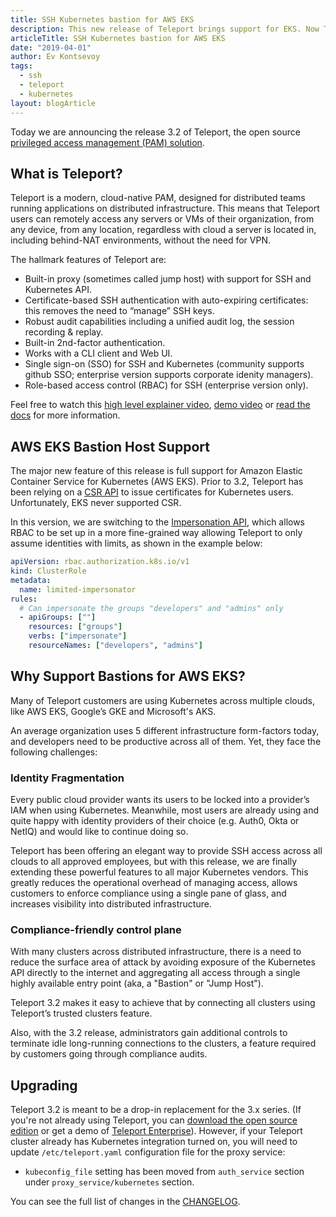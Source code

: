 ```yaml
---
title: SSH Kubernetes bastion for AWS EKS
description: This new release of Teleport brings support for EKS. Now Teleport can act as a single authentication gateway for Kubernetes clusters running on EKS
articleTitle: SSH Kubernetes bastion for AWS EKS
date: "2019-04-01"
author: Ev Kontsevoy
tags:
  - ssh
  - teleport
  - kubernetes
layout: blogArticle
---
```



Today we are announcing the release 3.2 of Teleport, the open
source [privileged access management (PAM) solution](https://goteleport.com/).

## What is Teleport?

Teleport is a modern, cloud-native PAM, designed for distributed teams running
applications on distributed infrastructure. This means that Teleport users
can remotely access any servers or VMs of their organization, from any device,
from any location, regardless with cloud a server is located in, including
behind-NAT environments, without the need for VPN.

<BlogImage src="./assets/teleport-diagram.png" />

The hallmark features of Teleport are:

- Built-in proxy (sometimes called jump host) with support for SSH and Kubernetes API.
- Certificate-based SSH authentication with auto-expiring certificates: this
  removes the need to “manage” SSH keys.
- Robust audit capabilities including a unified audit log, the session recording & replay.
- Built-in 2nd-factor authentication.
- Works with a CLI client and Web UI.
- Single sign-on (SSO) for SSH and Kubernetes (community supports github SSO; enterprise version supports corporate idenity managers).
- Role-based access control (RBAC) for SSH (enterprise version only).

Feel free to watch this [high level explainer video](https://goteleport.com/resources/videos/teleport-overview/), [demo
video](https://goteleport.com/resources/videos/teleport-v3-demo/) or [read the docs](https://goteleport.com/docs/) for more
information.

## AWS EKS Bastion Host Support

The major new feature of this release is full support for Amazon Elastic
Container Service for Kubernetes (AWS EKS). Prior to 3.2, Teleport has been
relying on a [CSR API](https://kubernetes.io/docs/tasks/tls/managing-tls-in-a-cluster/#requesting-a-certificate)
to issue certificates for Kubernetes users. Unfortunately, EKS never supported CSR.

In this version, we are switching to the [Impersonation API](https://kubernetes.io/docs/reference/access-authn-authz/authentication/#user-impersonation),
which allows RBAC to be set up in a more fine-grained way allowing Teleport to
only assume identities with limits, as shown in the example below:

```yaml
apiVersion: rbac.authorization.k8s.io/v1
kind: ClusterRole
metadata:
  name: limited-impersonator
rules:
  # Can impersonate the groups "developers" and "admins" only
  - apiGroups: [""]
    resources: ["groups"]
    verbs: ["impersonate"]
    resourceNames: ["developers", "admins"]
```

## Why Support Bastions for AWS EKS?

Many of Teleport customers are using Kubernetes across multiple clouds, like AWS
EKS, Google’s GKE and Microsoft's AKS.

An average organization uses 5 different infrastructure form-factors today, and
developers need to be productive across all of them. Yet, they face the
following challenges:

### Identity Fragmentation

Every public cloud provider wants its users to be locked into a provider’s IAM
when using Kubernetes. Meanwhile, most users are already using and quite happy
with identity providers of their choice (e.g. Auth0, Okta or NetIQ) and would
like to continue doing so.

Teleport has been offering an elegant way to provide SSH access across all
clouds to all approved employees, but with this release, we are finally
extending these powerful features to all major Kubernetes vendors. This greatly
reduces the operational overhead of managing access, allows customers to enforce
compliance using a single pane of glass, and increases visibility into
distributed infrastructure.

### Compliance-friendly control plane

With many clusters across distributed infrastructure, there is a need to reduce
the surface area of attack by avoiding exposure of the Kubernetes API directly to the
internet and aggregating all access through a single highly
available entry point (aka, a "Bastion" or "Jump Host").

Teleport 3.2 makes it easy to achieve that by connecting all clusters using
Teleport’s trusted clusters feature.

Also, with the 3.2 release, administrators gain additional controls to terminate
idle long-running connections to the clusters, a feature required by customers
going through compliance audits.

<EmailSubscribeViolet />

## Upgrading

Teleport 3.2 is meant to be a drop-in replacement for the 3.x series. (If you're not already using
Teleport, you can [download the open source edition](https://goteleport.com/teleport/download) or get a demo of [Teleport Enterprise](https://goteleport.com/pricing/)). However, if your Teleport cluster already has Kubernetes integration turned on, you will
need to update `/etc/teleport.yaml` configuration file for the proxy service:

- `kubeconfig_file` setting has been moved from `auth_service` section under
  `proxy_service/kubernetes` section.

You can see the full list of changes in the [CHANGELOG](https://github.com/gravitational/teleport/blob/master/CHANGELOG.md).
